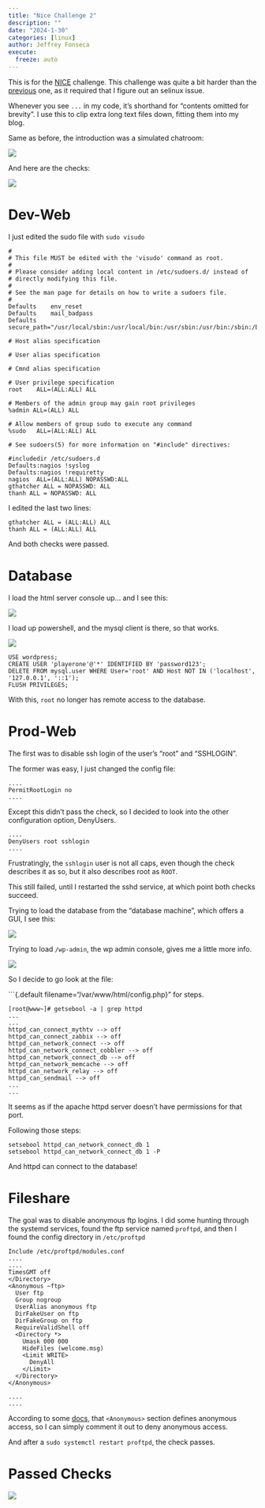 ```yaml
---
title: "Nice Challenge 2"
description: ""
date: "2024-1-30"
categories: [linux]
author: Jeffrey Fonseca
execute:
  freeze: auto
---
```


This is for the [NICE](https://nice-challenge.com/) challenge.  This challenge was quite a bit harder than the [previous](../nice-challenge/) one, as it required that I figure out an selinux issue. 

Whenever you see `...` in my code, it's shorthand for "contents omitted for brevity". I use this to clip extra long text files down, fitting them into my blog. 


Same as before, the introduction was a simulated chatroom:

![](images/intromessage.png)


And here are the checks:

![](images/emptychecks.png)


# Dev-Web


I just edited the sudo file with `sudo visudo`

```.default
#
# This file MUST be edited with the 'visudo' command as root.
#
# Please consider adding local content in /etc/sudoers.d/ instead of
# directly modifying this file.
#
# See the man page for details on how to write a sudoers file.
#
Defaults	env_reset
Defaults	mail_badpass
Defaults	secure_path="/usr/local/sbin:/usr/local/bin:/usr/sbin:/usr/bin:/sbin:/bin:/snap/bin"

# Host alias specification

# User alias specification

# Cmnd alias specification

# User privilege specification
root	ALL=(ALL:ALL) ALL

# Members of the admin group may gain root privileges
%admin ALL=(ALL) ALL

# Allow members of group sudo to execute any command
%sudo	ALL=(ALL:ALL) ALL

# See sudoers(5) for more information on "#include" directives:

#includedir /etc/sudoers.d
Defaults:nagios !syslog
Defaults:nagios !requiretty
nagios	ALL=(ALL:ALL) NOPASSWD:ALL
gthatcher ALL = NOPASSWD: ALL
thanh ALL = NOPASSWD: ALL
```

I edited the last two lines:

```.default
gthatcher ALL = (ALL:ALL) ALL
thanh ALL = (ALL:ALL) ALL
```

And both checks were passed. 

# Database


I load the html server console up... and I see this:

![](images/windows.png)


I load up powershell, and the mysql client is there, so that works.

![](images/wordpressdbs.png)


```.default
USE wordpress;
CREATE USER 'playerone'@'*' IDENTIFIED BY 'password123';
DELETE FROM mysql.user WHERE User='root' AND Host NOT IN ('localhost', '127.0.0.1', '::1');
FLUSH PRIVILEGES;
```

With this, `root` no longer has remote access to the database. 



# Prod-Web

The first was to disable ssh login of the user's "root" and "SSHLOGIN". 

The former was easy, I just changed the config file:

```.default
....
PermitRootLogin no
....
```

Except this didn't pass the check, so I decided to look into the other configuration option, DenyUsers.

```.default
....
DenyUsers root sshlogin
....
```

Frustratingly, the `sshlogin` user is not all caps, even though the check describes it as so, but it also describes root as `ROOT`. 

This still failed, until I restarted the sshd service, at which point both checks succeed. 

Trying to load the database from the "database machine", which offers a GUI, I see this:

![](images/wordpressfailed.png)

Trying to load `/wp-admin`, the wp admin console, gives me a little more info.

![](images/wordpressadminfailed.png)



So I decide to go look at the file:

```{.default filename="/var/www/html/config.php}"
<?php
/**
 * The base configuration for WordPress
 *
 * The wp-config.php creation script uses this file during the
 * installation. You don't have to use the web site, you can
 * copy this file to "wp-config.php" and fill in the values.
 *
 * This file contains the following configurations:
 *
 * * MySQL settings
 */

// ** MySQL settings - You can get this info from your web host ** //
/** The name of the database for WordPress */
define( 'DB_NAME', 'wordpress' );

/** MySQL database username */
define( 'DB_USER', 'playerone' );

/** MySQL database password */
define( 'DB_PASSWORD', 'password123' );

/** MySQL hostname */
define( 'DB_HOST', 'database.daswebs.com' );

/** Database Charset to use in creating database tables. */
define( 'DB_CHARSET', 'utf8mb4' );

/** The Database Collate type. Don't change this if in doubt. */
define( 'DB_COLLATE', '');

/**#@+
 * Authentication Unique Keys and Salts.
 *
 * Change these to different unique phrases!
 * You can generate these using the {@link https://api.wordpress.org/secret-key/1.1/salt/ WordPress.org secret-key service}
 * You can change these at any point in time to invalidate all existing cookies. This will force all users to have to log in again.
 *
 * @since 2.6.0
 */
define( 'AUTH_KEY',         'ea355b607a03e1dc4fdbf0b6307b05303073e640');
define( 'SECURE_AUTH_KEY',  'f33aec49919d2584c113a0c97e6fe6521c899ceb');
define( 'LOGGED_IN_KEY',    'c366b663c1d82456edb8e88c592013f6c93b54e9');
define( 'NONCE_KEY',        '1d210afe29e77dd29dd6c444314b6b3d5389f47d');
define( 'AUTH_SALT',        '5ed4f5d28661e0b29b4651e051907704e517e81d');
define( 'SECURE_AUTH_SALT', '98c1307b17e104f4b0f9d17771cd3f6fe781b60e');
define( 'LOGGED_IN_SALT',   'bcb58b6319635fa3f6fed8154e8e56f151a1bd18');
define( 'NONCE_SALT',       '796f651b2fbb7175080e390b31a68ea08dca928f');

/**#@-*/

/**
 * WordPress Database Table prefix.
 *
 * You can have multiple installations in one database if you give each
 * a unique prefix. Only numbers, letters, and underscores please!
 */
$table_prefix = 'wp_';

....
....
```

I had to do some commands on the "database machine", since it seems that something was likely wrong there. 


```.default
USE wordpress;
CREATE USER 'playerone'@'*' IDENTIFIED BY 'password123';
GRANT ALL PRIVILEGES ON wordpress.* TO 'playerone'@'*';
GRANT ALL PRIVILEGES ON wordpress TO 'playerone'@'*';
FLUSH PRIVILEGES;
```

But this wasn't enough. Wordpress still could not connect to the database. I checked to make sure the mysql service was running, and that the firewall was open, both were the case. An nmap scan from the wordpress server sees the port open, and the service, as well.


I was even able to authenticate to the database from the webserver machine manually, using the mysql client included in the mariadb package. 

So it's likely an SELinux issue, as mentioned in the meeting notes. 

Sure enough, when [searching through the logs](https://www.redhat.com/sysadmin/selinux-denial), I find something:

![](images/selinuxdenied.png)

I used this: <https://serverfault.com/a/456875> for steps.

```.default
[root@www~]# getsebool -a | grep httpd
...
...
httpd_can_connect_mythtv --> off
httpd_can_connect_zabbix --> off
httpd_can_network_connect --> off
httpd_can_network_connect_cobbler --> off
httpd_can_network_connect_db --> off
httpd_can_network_memcache --> off
httpd_can_network_relay --> off
httpd_can_sendmail --> off
...
...
```

It seems as if the apache httpd server doesn't have permissions for that port. 

Following those steps:

```.default
setsebool httpd_can_network_connect_db 1
setsebool httpd_can_network_connect_db 1 -P
```

And httpd can connect to the database!


# Fileshare


The goal was to disable anonymous ftp logins. I did some hunting through the systemd services, found the ftp service named `proftpd`, and then I found the config directory in `/etc/proftpd`

```.default
Include /etc/proftpd/modules.conf
....
....
TimesGMT off
</Directory>
<Anonymous ~ftp>
  User ftp
  Group nogroup
  UserAlias anonymous ftp
  DirFakeUser on ftp
  DirFakeGroup on ftp
  RequireValidShell off
  <Directory *>
    Umask 000 000
    HideFiles (welcome.msg)
    <Limit WRITE>
      DenyAll
    </Limit>
  </Directory>
</Anonymous>

....
....
```

According to some [docs](http://www.proftpd.org/docs/howto/Authentication.html), that `<Anonymous>` section defines anonymous access, so I can simply comment it out to deny anonymous access. 

And after a `sudo systemctl restart proftpd`, the check passes. 


# Passed Checks


![](images/passedchecks.png)
